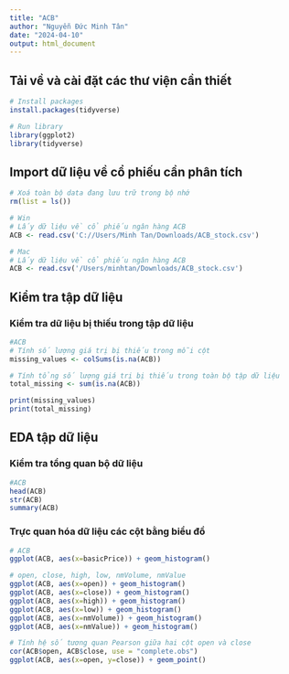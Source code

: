 ```yaml
---
title: "ACB"
author: "Nguyễn Đức Minh Tân"
date: "2024-04-10"
output: html_document
---
```


## Tải về và cài đặt các thư viện cần thiết

```r
# Install packages
install.packages(tidyverse)
```

```r
# Run library
library(ggplot2)
library(tidyverse)
```

## Import dữ liệu về cổ phiếu cần phân tích

```r
# Xoá toàn bộ data đang lưu trữ trong bộ nhớ
rm(list = ls())
```

```r
# Win
# Lấy dữ liệu về cổ phiếu ngân hàng ACB 
ACB <- read.csv('C://Users/Minh Tan/Downloads/ACB_stock.csv')
```

```r
# Mac
# Lấy dữ liệu về cổ phiếu ngân hàng ACB 
ACB <- read.csv('/Users/minhtan/Downloads/ACB_stock.csv')
```

## Kiểm tra tập dữ liệu

### Kiểm tra dữ liệu bị thiếu trong tập dữ liệu

```r
#ACB
# Tính số lượng giá trị bị thiếu trong mỗi cột
missing_values <- colSums(is.na(ACB))

# Tính tổng số lượng giá trị bị thiếu trong toàn bộ tập dữ liệu
total_missing <- sum(is.na(ACB))

print(missing_values)
print(total_missing)
```

## EDA tập dữ liệu

### Kiểm tra tổng quan bộ dữ liệu

```r
#ACB
head(ACB)
str(ACB)
summary(ACB)
```

### Trực quan hóa dữ liệu các cột bằng biểu đồ

```r
# ACB
ggplot(ACB, aes(x=basicPrice)) + geom_histogram()
```

```r
# open, close, high, low, nmVolume, nmValue
ggplot(ACB, aes(x=open)) + geom_histogram()
ggplot(ACB, aes(x=close)) + geom_histogram()
ggplot(ACB, aes(x=high)) + geom_histogram()
ggplot(ACB, aes(x=low)) + geom_histogram()
ggplot(ACB, aes(x=nmVolume)) + geom_histogram()
ggplot(ACB, aes(x=nmValue)) + geom_histogram()
```

```r
# Tính hệ số tương quan Pearson giữa hai cột open và close
cor(ACB$open, ACB$close, use = "complete.obs")
ggplot(ACB, aes(x=open, y=close)) + geom_point()
```
